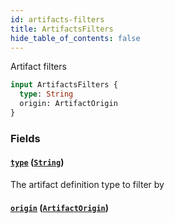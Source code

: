 ```yaml
---
id: artifacts-filters
title: ArtifactsFilters
hide_table_of_contents: false
---
```



Artifact filters

```graphql
input ArtifactsFilters {
  type: String
  origin: ArtifactOrigin
}
```


### Fields

#### [`type`](#) ([`String`](/swapi/scalars/string))

The artifact definition type to filter by


#### [`origin`](#) ([`ArtifactOrigin`](/swapi/enums/artifact-origin))
